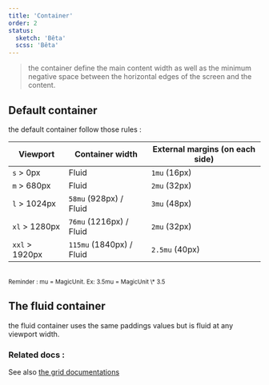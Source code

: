 ```yaml
---
title: 'Container'
order: 2
status:
  sketch: 'Bêta'
  scss: 'Bêta'
---
```


> the container define the main content width as well as the minimum negative space between the horizontal edges of the screen and the content.

## Default container

the default container follow those rules :

| Viewport       | Container width          | External margins (on each side) |
| -------------- | ------------------------ | ------------------------------- |
| `s` > 0px      | Fluid                    | `1mu` (16px)                    |
| `m` > 680px    | Fluid                    | `2mu` (32px)                    |
| `l` > 1024px   | `58mu` (928px) / Fluid   | `3mu` (48px)                    |
| `xl` > 1280px  | `76mu` (1216px) / Fluid  | `2mu` (32px)                    |
| `xxl` > 1920px | `115mu` (1840px) / Fluid | `2.5mu` (40px)                  |

<br />
<small>Reminder : mu = MagicUnit. Ex: 3.5mu = MagicUnit \* 3.5</small>

## The fluid container

the fluid container uses the same paddings values but is fluid at any viewport width.

### Related docs :

See also [the grid documentations](/Foundations/Layout/Grid/)
